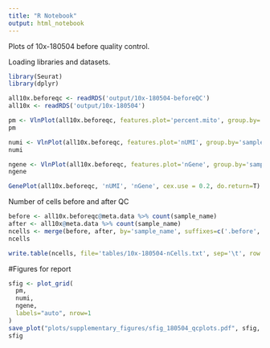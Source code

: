 ```yaml
---
title: "R Notebook"
output: html_notebook
---
```


Plots of 10x-180504 before quality control.

Loading libraries and datasets. 

```r
library(Seurat)
library(dplyr)

all10x.beforeqc <- readRDS('output/10x-180504-beforeQC')
all10x <- readRDS('output/10x-180504')
```

```r
pm <- VlnPlot(all10x.beforeqc, features.plot='percent.mito', group.by='sample_name', point.size.use = -1, do.return=T, x.lab.rot=T, size.x.use=8) + geom_hline(yintercept=0.08, linetype="dashed", color = "red")
pm
```

```r
numi <- VlnPlot(all10x.beforeqc, features.plot='nUMI', group.by='sample_name', point.size.use = -1, do.return=T, x.lab.rot=T, size.x.use=8) + geom_hline(yintercept=110000, linetype="dashed", color = "red")
numi
```

```r
ngene <- VlnPlot(all10x.beforeqc, features.plot='nGene', group.by='sample_name', point.size.use = -1, do.return=T, x.lab.rot=T, size.x.use=8) + geom_hline(yintercept=200, linetype="dashed", color = "red") + geom_hline(yintercept=9000, linetype="dashed", color = "red")
ngene
```

```r
GenePlot(all10x.beforeqc, 'nUMI', 'nGene', cex.use = 0.2, do.return=T)
```

Number of cells before and after QC

```r
before <- all10x.beforeqc@meta.data %>% count(sample_name)
after <- all10x@meta.data %>% count(sample_name)
ncells <- merge(before, after, by='sample_name', suffixes=c('.before', '.after'))
ncells
```

```r
write.table(ncells, file='tables/10x-180504-nCells.txt', sep='\t', row.names = F, quote=F)
```


#Figures for report

```r
sfig <- plot_grid(
  pm,
  numi,
  ngene,
  labels="auto", nrow=1
)
save_plot("plots/supplementary_figures/sfig_180504_qcplots.pdf", sfig, base_width=12, base_height=3)
sfig
```

